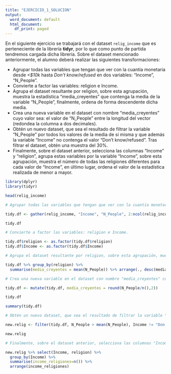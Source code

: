 ```yaml
---
title: "EJERCICIO_1_SOLUCION"
output:
  word_document: default
  html_document:
    df_print: paged
---
```


En el siguiente ejercicio se trabajará con el dataset `relig_income` que es perteneciente de la librería **tidyr**, por lo que como punto de partida tendremos cargada dicha librería. Sobre el dataset mencionado anteriormente, el alumno deberá realizar las siguientes transformaciones:

-   Agrupar todas las variables que tengan que ver con la cuantía monetaria desde *\<\$10k* hasta *Don't know/refused* en dos variables: "Income", "N_People".
-   Convierte a factor las variables: religion e Income.
-   Agrupa el dataset resultante por religion, sobre esta agrupación, muestra la estadística "media_creyentes" que contenga la media de la variable "N_People", finalmente, ordena de forma descendente dicha media.
-   Crea una nueva variable en el dataset con nombre "media_creyentes" cuyo valor sea: el valor de "N_People" entre la longitud del vector (redondea la columna a dos decimales).
-   Obtén un nuevo dataset, que sea el resultado de filtrar la variable "N_People" por todos los valores de la media de sí misma y que además la variable "Income" no contenga el valor "Don't know/refused". Tras filtrar el dataset, obtén una muestra del 30%.
-   Finalmente, sobre el dataset anterior, selecciona las columnas "Income" y "religion", agrupa estas variables por la variable "Income", sobre esta agrupación, muestra el número de todas las religiones diferentes para cada valor de "Income", en último lugar, ordena el valor de la estadística realizada de menor a mayor.

```r
library(dplyr)
library(tidyr)
```

```r
head(relig_income)
```

```r
# Agrupar todas las variables que tengan que ver con la cuantía monetaria desde *<$10k* hasta* *Don't know/refused* en dos variables: "Income", "N_People".

tidy.df <- gather(relig_income, "Income", "N_People", 2:ncol(relig_income))

tidy.df
```

```r
# Convierte a factor las variables: religion e Income.

tidy.df$religion <- as.factor(tidy.df$religion)
tidy.df$Income <- as.factor(tidy.df$Income)
```

```r
# Agrupa el dataset resultante por religion, sobre esta agrupación, muestra la estadística "media_creyentes" que contenga la media de la variable "N_People", finalmente, ordena de forma descendente dicha media.

tidy.df %>% group_by(religion) %>%
  summarise(media_creyentes = mean(N_People)) %>% arrange(., desc(media_creyentes))
```

```r
# Crea una nueva variable en el dataset con nombre "media_creyentes" cuyo valor sea: el valor de "N_People" entre la longitud del vector (redondea la columna a dos decimales).

tidy.df <- mutate(tidy.df, media_creyentes = round(N_People/n(),2))

tidy.df
```

```r
summary(tidy.df)
```

```r
# Obtén un nuevo dataset, que sea el resultado de filtrar la variable "N_People" por todos los valores de la media de sí misma y que además la variable "Income" no contenga el valor "Don't know/refused". Tras filtrar el dataset, obtén una muestra del 30%.

new.relig <- filter(tidy.df, N_People > mean(N_People), Income != "Don't know/refused") %>% sample_frac(.,size = 0.3)
```

```r
new.relig
```

```r
# Finalmente, sobre el dataset anterior, selecciona las columnas "Income" y "religion", agrupa estas variables por la variable "Income", sobre esta agrupación, muestra el número de todas las religiones diferentes para cada valor de "Income", en último lugar, ordena el valor de la estadística realizada de menor a mayor.

new.relig %>% select(Income, religion) %>% 
  group_by(Income) %>% 
  summarise(income_religiones=n()) %>% 
  arrange(income_religiones)
```
